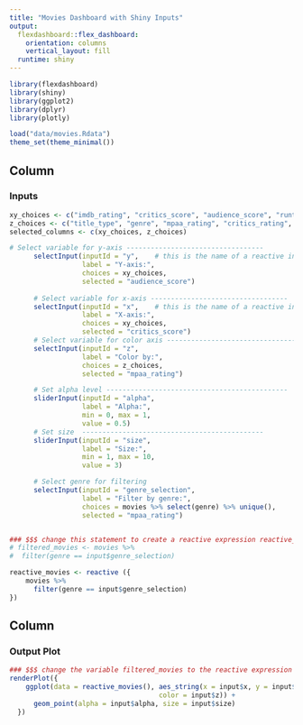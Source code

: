 ---
title: "Movies Dashboard with Shiny Inputs"
output: 
  flexdashboard::flex_dashboard:
    orientation: columns
    vertical_layout: fill
  runtime: shiny
---

```{r setup, include=FALSE}
library(flexdashboard) 
library(shiny)
library(ggplot2)
library(dplyr)
library(plotly)

load("data/movies.Rdata")
theme_set(theme_minimal())
```

Column {data-width=350}
-----------------------------------------------------------------------

### Inputs

```{r}
xy_choices <- c("imdb_rating", "critics_score", "audience_score", "runtime")
z_choices <- c("title_type", "genre", "mpaa_rating", "critics_rating", "audience_rating")
selected_columns <- c(xy_choices, z_choices)

# Select variable for y-axis ----------------------------------
      selectInput(inputId = "y",    # this is the name of a reactive input variable
                  label = "Y-axis:",
                  choices = xy_choices, 
                  selected = "audience_score")
      
      # Select variable for x-axis ----------------------------------
      selectInput(inputId = "x",    # this is the name of a reactive input variable
                  label = "X-axis:",
                  choices = xy_choices, 
                  selected = "critics_score")
      # Select variable for color axis ----------------------------------
      selectInput(inputId = "z", 
                  label = "Color by:",
                  choices = z_choices,
                  selected = "mpaa_rating")

      # Set alpha level ---------------------------------------------
      sliderInput(inputId = "alpha", 
                  label = "Alpha:", 
                  min = 0, max = 1, 
                  value = 0.5)
      # Set size  ---------------------------------------------
      sliderInput(inputId = "size", 
                  label = "Size:", 
                  min = 1, max = 10, 
                  value = 3)

      # Select genre for filtering
      selectInput(inputId = "genre_selection",
                  label = "Filter by genre:",
                  choices = movies %>% select(genre) %>% unique(),
                  selected = "mpaa_rating")


### $$$ change this statement to create a reactive expression reactive_movies using the reactive ({}) function
# filtered_movies <- movies %>% 
#  filter(genre == input$genre_selection)

reactive_movies <- reactive ({
    movies %>%
      filter(genre == input$genre_selection)
})

```

Column {data-width=550}
-----------------------------------------------------------------------

### Output Plot

```{r plot}

### $$$ change the variable filtered_movies to the reactive expression reactive_movies()
renderPlot({
    ggplot(data = reactive_movies(), aes_string(x = input$x, y = input$y,
                                     color = input$z)) +
      geom_point(alpha = input$alpha, size = input$size)
  })
```

